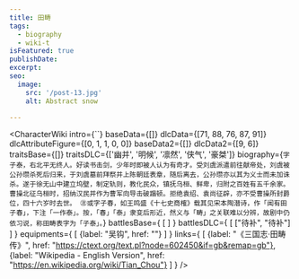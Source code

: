 ```yaml
---
title: 田畴
tags:
  - biography
  - wiki-t
isFeatured: true
publishDate: 
excerpt: 
seo:
  image:
    src: '/post-13.jpg'
    alt: Abstract snow

---
```



<CharacterWiki
  intro={``}
  baseData={[]}
  dlcData={[71, 88, 76, 87, 91]}
  dlcAttributeFigure={[0, 1, 1, 0, 0]}
  baseData2={[]}
  dlcData2={[9, 6]}
  traitsBase={[]}
  traitsDLC={['幽并', '明候', '凛然', '侠气', '豪桀']}
  biography={`字子泰，右北平无终人。好读书击剑，少年时即被人认为有奇才。受刘虞派遣前往献帝处，刘虞被公孙瓒杀死后归来，于刘虞墓前拜祭并上陈朝廷表章，随后离去，公孙瓒亦以其为义士而未加诛杀。遂于徐无山中建立坞壁，制定轨则，教化民众，镇抚乌桓、鲜卑，归附之百姓有五千余家。曹操北征乌桓时，招纳汉民并作为曹军向导击破蹋顿。拒绝袁绍、袁尚征辟，亦不受曹操所封爵位，四十六岁时去世。
  ㊟或字子春，如王鸣盛《十七史商榷》载其见宋本陶潜诗，作「闻有田子春」，下注「一作泰」。按，「春」「泰」隶变后形近，然义与「畴」之关联难以分辨，故剧中仍依习说，称田畴表字为「子泰」。`}
  battlesBase={
    [
    ]
  }
  battlesDLC={
    [
      ["待补", "待补"]
    ]
  }
  equipments={
    [
      {label: "吴钩", href: ""}
    ]
  }
  links={
    [
      {label: "《三国志·田畴传》", href: "https://ctext.org/text.pl?node=602450&if=gb&remap=gb"},
      {label: "Wikipedia - English Version", href: "https://en.wikipedia.org/wiki/Tian_Chou"}
    ]
  }
/>